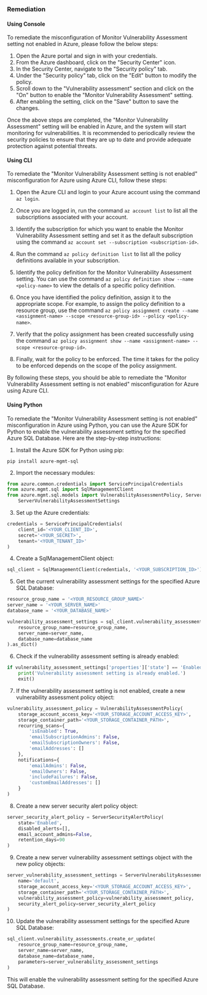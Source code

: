 ### Remediation

#### Using Console

To remediate the misconfiguration of Monitor Vulnerability Assessment setting not enabled in Azure, please follow the below steps:

1. Open the Azure portal and sign in with your credentials.
2. From the Azure dashboard, click on the "Security Center" icon.
3. In the Security Center, navigate to the "Security policy" tab.
4. Under the "Security policy" tab, click on the "Edit" button to modify the policy.
5. Scroll down to the "Vulnerability assessment" section and click on the "On" button to enable the "Monitor Vulnerability Assessment" setting.
6. After enabling the setting, click on the "Save" button to save the changes.

Once the above steps are completed, the "Monitor Vulnerability Assessment" setting will be enabled in Azure, and the system will start monitoring for vulnerabilities. It is recommended to periodically review the security policies to ensure that they are up to date and provide adequate protection against potential threats.

#### Using CLI

To remediate the "Monitor Vulnerability Assessment setting is not enabled" misconfiguration for Azure using Azure CLI, follow these steps:

1. Open the Azure CLI and login to your Azure account using the command `az login`.

2. Once you are logged in, run the command `az account list` to list all the subscriptions associated with your account.

3. Identify the subscription for which you want to enable the Monitor Vulnerability Assessment setting and set it as the default subscription using the command `az account set --subscription <subscription-id>`.

4. Run the command `az policy definition list` to list all the policy definitions available in your subscription.

5. Identify the policy definition for the Monitor Vulnerability Assessment setting. You can use the command `az policy definition show --name <policy-name>` to view the details of a specific policy definition.

6. Once you have identified the policy definition, assign it to the appropriate scope. For example, to assign the policy definition to a resource group, use the command `az policy assignment create --name <assignment-name> --scope <resource-group-id> --policy <policy-name>`.

7. Verify that the policy assignment has been created successfully using the command `az policy assignment show --name <assignment-name> --scope <resource-group-id>`.

8. Finally, wait for the policy to be enforced. The time it takes for the policy to be enforced depends on the scope of the policy assignment.

By following these steps, you should be able to remediate the "Monitor Vulnerability Assessment setting is not enabled" misconfiguration for Azure using Azure CLI.

#### Using Python

To remediate the "Monitor Vulnerability Assessment setting is not enabled" misconfiguration in Azure using Python, you can use the Azure SDK for Python to enable the vulnerability assessment setting for the specified Azure SQL Database. Here are the step-by-step instructions:

1. Install the Azure SDK for Python using pip:

```
pip install azure-mgmt-sql
```

2. Import the necessary modules:

```python
from azure.common.credentials import ServicePrincipalCredentials
from azure.mgmt.sql import SqlManagementClient
from azure.mgmt.sql.models import VulnerabilityAssessmentPolicy, ServerSecurityAlertPolicy, \
    ServerVulnerabilityAssessmentSettings
```

3. Set up the Azure credentials:

```python
credentials = ServicePrincipalCredentials(
    client_id='<YOUR_CLIENT_ID>',
    secret='<YOUR_SECRET>',
    tenant='<YOUR_TENANT_ID>'
)
```

4. Create a SqlManagementClient object:

```python
sql_client = SqlManagementClient(credentials, '<YOUR_SUBSCRIPTION_ID>')
```

5. Get the current vulnerability assessment settings for the specified Azure SQL Database:

```python
resource_group_name = '<YOUR_RESOURCE_GROUP_NAME>'
server_name = '<YOUR_SERVER_NAME>'
database_name = '<YOUR_DATABASE_NAME>'

vulnerability_assessment_settings = sql_client.vulnerability_assessments.get(
    resource_group_name=resource_group_name,
    server_name=server_name,
    database_name=database_name
).as_dict()
```

6. Check if the vulnerability assessment setting is already enabled:

```python
if vulnerability_assessment_settings['properties']['state'] == 'Enabled':
    print('Vulnerability assessment setting is already enabled.')
    exit()
```

7. If the vulnerability assessment setting is not enabled, create a new vulnerability assessment policy object:

```python
vulnerability_assessment_policy = VulnerabilityAssessmentPolicy(
    storage_account_access_key='<YOUR_STORAGE_ACCOUNT_ACCESS_KEY>',
    storage_container_path='<YOUR_STORAGE_CONTAINER_PATH>',
    recurring_scans={
        'isEnabled': True,
        'emailSubscriptionAdmins': False,
        'emailSubscriptionOwners': False,
        'emailAddresses': []
    },
    notifications={
        'emailAdmins': False,
        'emailOwners': False,
        'includeFailures': False,
        'customEmailAddresses': []
    }
)
```

8. Create a new server security alert policy object:

```python
server_security_alert_policy = ServerSecurityAlertPolicy(
    state='Enabled',
    disabled_alerts=[],
    email_account_admins=False,
    retention_days=90
)
```

9. Create a new server vulnerability assessment settings object with the new policy objects:

```python
server_vulnerability_assessment_settings = ServerVulnerabilityAssessmentSettings(
    name='default',
    storage_account_access_key='<YOUR_STORAGE_ACCOUNT_ACCESS_KEY>',
    storage_container_path='<YOUR_STORAGE_CONTAINER_PATH>',
    vulnerability_assessment_policy=vulnerability_assessment_policy,
    security_alert_policy=server_security_alert_policy
)
```

10. Update the vulnerability assessment settings for the specified Azure SQL Database:

```python
sql_client.vulnerability_assessments.create_or_update(
    resource_group_name=resource_group_name,
    server_name=server_name,
    database_name=database_name,
    parameters=server_vulnerability_assessment_settings
)
```

This will enable the vulnerability assessment setting for the specified Azure SQL Database.

